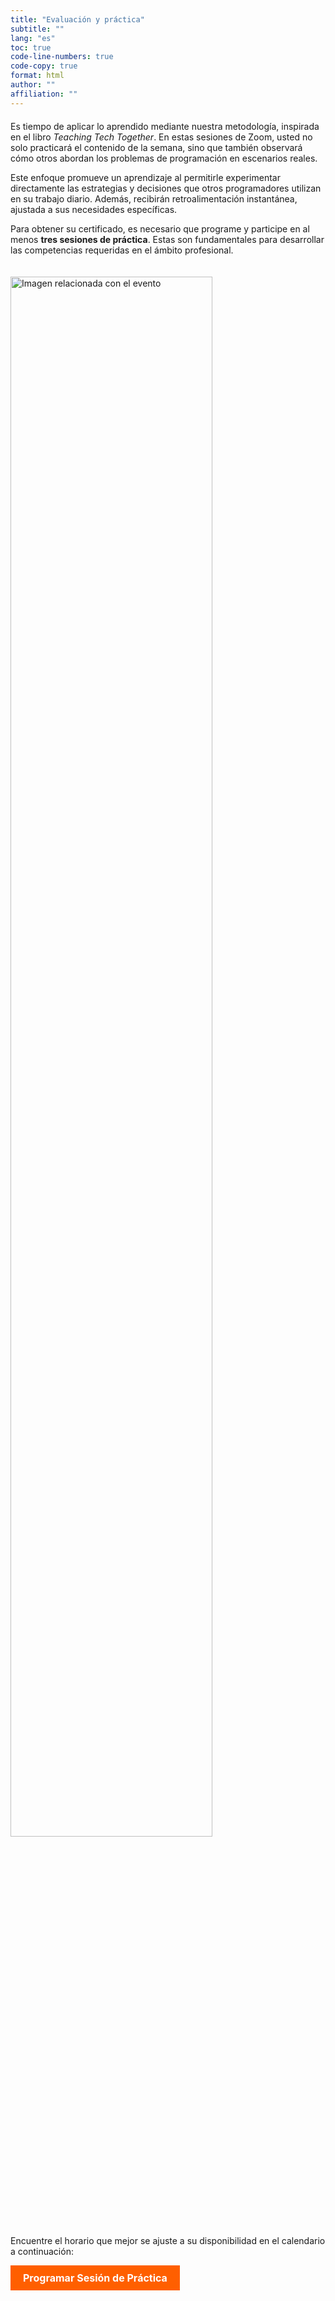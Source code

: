 ```yaml
---
title: "Evaluación y práctica"
subtitle: ""
lang: "es"
toc: true
code-line-numbers: true
code-copy: true
format: html
author: ""
affiliation: ""
---
```


<div style="margin-top: 20px;">
<p>Es tiempo de aplicar lo aprendido mediante nuestra metodología, inspirada en el libro <em>Teaching Tech Together</em>. En estas sesiones de Zoom, usted no solo practicará el contenido de la semana, sino que también observará cómo otros abordan los problemas de programación en escenarios reales.</p>
<p>Este enfoque promueve un aprendizaje al permitirle experimentar directamente las estrategias y decisiones que otros programadores utilizan en su trabajo diario. Además, recibirán retroalimentación instantánea, ajustada a sus necesidades específicas.</p>
<p>Para obtener su certificado, es necesario que programe y participe en al menos <strong>tres sesiones de práctica</strong>. Estas son fundamentales para desarrollar las competencias requeridas en el ámbito profesional.</p>

<img src="img01.jpg" alt="Imagen relacionada con el evento" style="width: 80%; height: auto; margin-top: 20px;">

<p>Encuentre el horario que mejor se ajuste a su disponibilidad en el calendario a continuación:</p>
<a href="https://cal.com/aprendetidyverse/sesiones-1-1-con-el-instructor" style="background-color: #FF5F00; color: white; padding: 10px 20px; border: none; border-radius: 0px; text-decoration: none; font-size: 16px; font-weight: bold; display: inline-block; cursor: pointer; transition: background-color 0.3s ease;">Programar Sesión de Práctica</a>

</div>